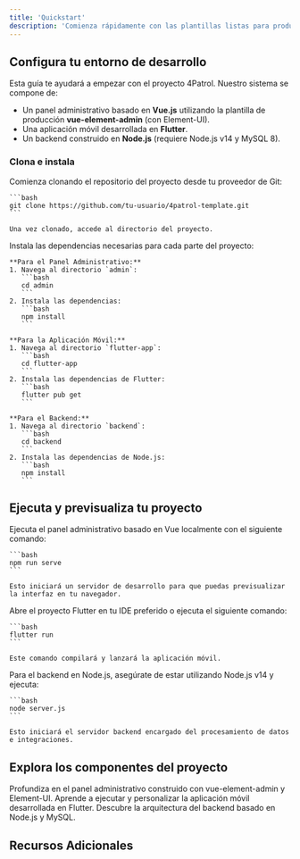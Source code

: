 ```yaml
---
title: 'Quickstart'
description: 'Comienza rápidamente con las plantillas listas para producción del panel administrativo, la app móvil y el backend de 4Patrol'
---
```


## Configura tu entorno de desarrollo

Esta guía te ayudará a empezar con el proyecto 4Patrol. Nuestro sistema se compone de:
- Un panel administrativo basado en **Vue.js** utilizando la plantilla de producción **vue-element-admin** (con Element-UI).
- Una aplicación móvil desarrollada en **Flutter**.
- Un backend construido en **Node.js** (requiere Node.js v14 y MySQL 8).

### Clona e instala

<AccordionGroup>
  <Accordion icon="github" title="Clona el repositorio">
    Comienza clonando el repositorio del proyecto desde tu proveedor de Git:
    
    ```bash
    git clone https://github.com/tu-usuario/4patrol-template.git
    ```
    
    Una vez clonado, accede al directorio del proyecto.
  </Accordion>
  <Accordion icon="code" title="Instala las dependencias">
    Instala las dependencias necesarias para cada parte del proyecto:
    
    **Para el Panel Administrativo:**
    1. Navega al directorio `admin`:
       ```bash
       cd admin
       ```
    2. Instala las dependencias:
       ```bash
       npm install
       ```
    
    **Para la Aplicación Móvil:**
    1. Navega al directorio `flutter-app`:
       ```bash
       cd flutter-app
       ```
    2. Instala las dependencias de Flutter:
       ```bash
       flutter pub get
       ```
    
    **Para el Backend:**
    1. Navega al directorio `backend`:
       ```bash
       cd backend
       ```
    2. Instala las dependencias de Node.js:
       ```bash
       npm install
       ```
  </Accordion>
</AccordionGroup>

## Ejecuta y previsualiza tu proyecto

<AccordionGroup>
  <Accordion icon="eye" title="Inicia el Panel Administrativo">
    Ejecuta el panel administrativo basado en Vue localmente con el siguiente comando:
    
    ```bash
    npm run serve
    ```
    
    Esto iniciará un servidor de desarrollo para que puedas previsualizar la interfaz en tu navegador.
  </Accordion>
  <Accordion icon="mobile-alt" title="Ejecuta la Aplicación Móvil">
    Abre el proyecto Flutter en tu IDE preferido o ejecuta el siguiente comando:
    
    ```bash
    flutter run
    ```
    
    Este comando compilará y lanzará la aplicación móvil.
  </Accordion>
  <Accordion icon="server" title="Inicia el Backend">
    Para el backend en Node.js, asegúrate de estar utilizando Node.js v14 y ejecuta:
    
    ```bash
    node server.js
    ```
    
    Esto iniciará el servidor backend encargado del procesamiento de datos e integraciones.
  </Accordion>
</AccordionGroup>

## Explora los componentes del proyecto

<CardGroup>
  <Card title="Panel Administrativo basado en Vue" icon="desktop" href="/docs/admin-panel">
    Profundiza en el panel administrativo construido con vue-element-admin y Element-UI.
  </Card>
  <Card title="Aplicación Móvil en Flutter" icon="mobile" href="/docs/mobile-app">
    Aprende a ejecutar y personalizar la aplicación móvil desarrollada en Flutter.
  </Card>
  <Card title="Backend en Node.js" icon="server" href="/docs/backend">
    Descubre la arquitectura del backend basado en Node.js y MySQL.
  </Card>
</CardGroup>

## Recursos Adicionales


